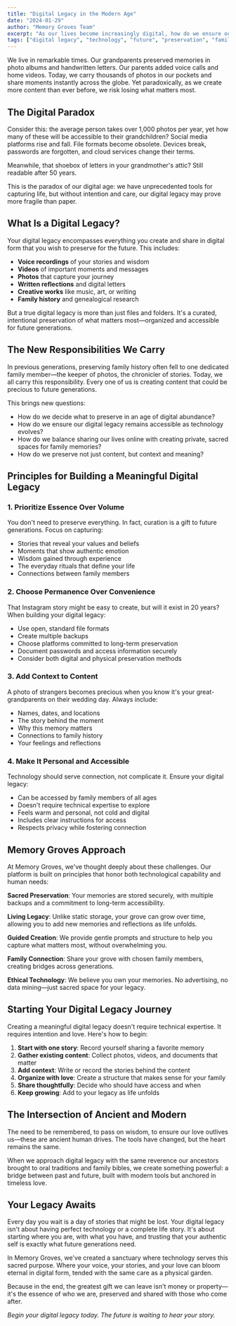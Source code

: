 ```yaml
---
title: "Digital Legacy in the Modern Age"
date: "2024-01-29"
author: "Memory Groves Team"
excerpt: "As our lives become increasingly digital, how do we ensure our most precious memories and wisdom are preserved with dignity? Explore the intersection of technology and legacy."
tags: ["digital legacy", "technology", "future", "preservation", "family"]
---
```


We live in remarkable times. Our grandparents preserved memories in photo albums and handwritten letters. Our parents added voice calls and home videos. Today, we carry thousands of photos in our pockets and share moments instantly across the globe. Yet paradoxically, as we create more content than ever before, we risk losing what matters most.

## The Digital Paradox

Consider this: the average person takes over 1,000 photos per year, yet how many of these will be accessible to their grandchildren? Social media platforms rise and fall. File formats become obsolete. Devices break, passwords are forgotten, and cloud services change their terms.

Meanwhile, that shoebox of letters in your grandmother's attic? Still readable after 50 years.

This is the paradox of our digital age: we have unprecedented tools for capturing life, but without intention and care, our digital legacy may prove more fragile than paper.

## What Is a Digital Legacy?

Your digital legacy encompasses everything you create and share in digital form that you wish to preserve for the future. This includes:

- **Voice recordings** of your stories and wisdom
- **Videos** of important moments and messages
- **Photos** that capture your journey
- **Written reflections** and digital letters
- **Creative works** like music, art, or writing
- **Family history** and genealogical research

But a true digital legacy is more than just files and folders. It's a curated, intentional preservation of what matters most—organized and accessible for future generations.

## The New Responsibilities We Carry

In previous generations, preserving family history often fell to one dedicated family member—the keeper of photos, the chronicler of stories. Today, we all carry this responsibility. Every one of us is creating content that could be precious to future generations.

This brings new questions:

- How do we decide what to preserve in an age of digital abundance?
- How do we ensure our digital legacy remains accessible as technology evolves?
- How do we balance sharing our lives online with creating private, sacred spaces for family memories?
- How do we preserve not just content, but context and meaning?

## Principles for Building a Meaningful Digital Legacy

### 1. Prioritize Essence Over Volume

You don't need to preserve everything. In fact, curation is a gift to future generations. Focus on capturing:

- Stories that reveal your values and beliefs
- Moments that show authentic emotion
- Wisdom gained through experience
- The everyday rituals that define your life
- Connections between family members

### 2. Choose Permanence Over Convenience

That Instagram story might be easy to create, but will it exist in 20 years? When building your digital legacy:

- Use open, standard file formats
- Create multiple backups
- Choose platforms committed to long-term preservation
- Document passwords and access information securely
- Consider both digital and physical preservation methods

### 3. Add Context to Content

A photo of strangers becomes precious when you know it's your great-grandparents on their wedding day. Always include:

- Names, dates, and locations
- The story behind the moment
- Why this memory matters
- Connections to family history
- Your feelings and reflections

### 4. Make It Personal and Accessible

Technology should serve connection, not complicate it. Ensure your digital legacy:

- Can be accessed by family members of all ages
- Doesn't require technical expertise to explore
- Feels warm and personal, not cold and digital
- Includes clear instructions for access
- Respects privacy while fostering connection

## Memory Groves Approach

At Memory Groves, we've thought deeply about these challenges. Our platform is built on principles that honor both technological capability and human needs:

**Sacred Preservation**: Your memories are stored securely, with multiple backups and a commitment to long-term accessibility.

**Living Legacy**: Unlike static storage, your grove can grow over time, allowing you to add new memories and reflections as life unfolds.

**Guided Creation**: We provide gentle prompts and structure to help you capture what matters most, without overwhelming you.

**Family Connection**: Share your grove with chosen family members, creating bridges across generations.

**Ethical Technology**: We believe you own your memories. No advertising, no data mining—just sacred space for your legacy.

## Starting Your Digital Legacy Journey

Creating a meaningful digital legacy doesn't require technical expertise. It requires intention and love. Here's how to begin:

1. **Start with one story**: Record yourself sharing a favorite memory
2. **Gather existing content**: Collect photos, videos, and documents that matter
3. **Add context**: Write or record the stories behind the content
4. **Organize with love**: Create a structure that makes sense for your family
5. **Share thoughtfully**: Decide who should have access and when
6. **Keep growing**: Add to your legacy as life unfolds

## The Intersection of Ancient and Modern

The need to be remembered, to pass on wisdom, to ensure our love outlives us—these are ancient human drives. The tools have changed, but the heart remains the same.

When we approach digital legacy with the same reverence our ancestors brought to oral traditions and family bibles, we create something powerful: a bridge between past and future, built with modern tools but anchored in timeless love.

## Your Legacy Awaits

Every day you wait is a day of stories that might be lost. Your digital legacy isn't about having perfect technology or a complete life story. It's about starting where you are, with what you have, and trusting that your authentic self is exactly what future generations need.

In Memory Groves, we've created a sanctuary where technology serves this sacred purpose. Where your voice, your stories, and your love can bloom eternal in digital form, tended with the same care as a physical garden.

Because in the end, the greatest gift we can leave isn't money or property—it's the essence of who we are, preserved and shared with those who come after.

*Begin your digital legacy today. The future is waiting to hear your story.*